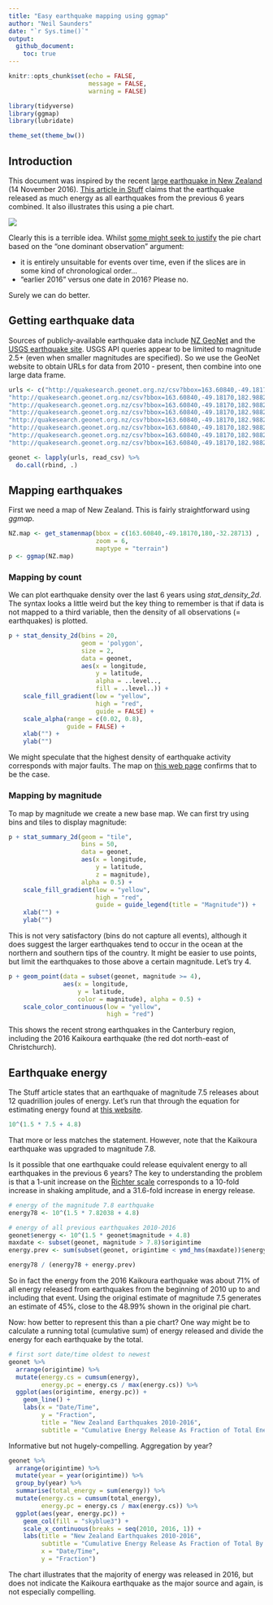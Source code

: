 ```yaml
---
title: "Easy earthquake mapping using ggmap"
author: "Neil Saunders"
date: "`r Sys.time()`"
output: 
  github_document: 
    toc: true
---
```


```r
knitr::opts_chunk$set(echo = FALSE, 
                      message = FALSE, 
                      warning = FALSE)

library(tidyverse)
library(ggmap)
library(lubridate)

theme_set(theme_bw())
```

## Introduction
This document was inspired by the recent [large earthquake in New Zealand](https://en.wikipedia.org/wiki/2016_Kaikoura_earthquake) (14 November 2016). [This article in Stuff](http://www.stuff.co.nz/national/86458731/Cheviot-earthquake-Tracing-the-source-of-the-7-5-magnitude-quake-and-its-aftermath) claims that the earthquake released as much energy as all earthquakes from the previous 6 years combined. It also illustrates this using a pie chart.

![](https://resources.stuff.co.nz/content/dam/images/1/f/h/3/w/s/image.related.StuffLandscapeSixteenByNine.620x349.1fh3zf.png/1479149616689.jpg)

Clearly this is a terrible idea. Whilst [some might seek to justify](http://ellisp.github.io/blog/2016/11/15/piecharts) the pie chart based on the "one dominant observation" argument:

* it is entirely unsuitable for events over time, even if the slices are in some kind of chronological order...
* "earlier 2016" versus one date in 2016? Please no.

Surely we can do better.

## Getting earthquake data
Sources of publicly-available earthquake data include [NZ GeoNet](http://quakesearch.geonet.org.nz/) and the [USGS earthquake site](http://earthquake.usgs.gov/earthquakes/search/). USGS API queries appear to be limited to magnitude 2.5+ (even when smaller magnitudes are specified). So we use the GeoNet website to obtain URLs for data from 2010 - present, then combine into one large data frame.

```r
urls <- c("http://quakesearch.geonet.org.nz/csv?bbox=163.60840,-49.18170,182.98828,-32.28713&startdate=2016-02-01&enddate=2016-11-21",
"http://quakesearch.geonet.org.nz/csv?bbox=163.60840,-49.18170,182.98828,-32.28713&startdate=2015-01-01&enddate=2016-02-01",
"http://quakesearch.geonet.org.nz/csv?bbox=163.60840,-49.18170,182.98828,-32.28713&startdate=2014-01-01&enddate=2015-01-01",
"http://quakesearch.geonet.org.nz/csv?bbox=163.60840,-49.18170,182.98828,-32.28713&startdate=2013-02-01&enddate=2014-01-01",
"http://quakesearch.geonet.org.nz/csv?bbox=163.60840,-49.18170,182.98828,-32.28713&startdate=2012-01-01&enddate=2013-02-01",
"http://quakesearch.geonet.org.nz/csv?bbox=163.60840,-49.18170,182.98828,-32.28713&startdate=2011-02-01&enddate=2012-01-01",
"http://quakesearch.geonet.org.nz/csv?bbox=163.60840,-49.18170,182.98828,-32.28713&startdate=2010-04-01&enddate=2011-02-01",
"http://quakesearch.geonet.org.nz/csv?bbox=163.60840,-49.18170,182.98828,-32.28713&startdate=2010-01-01&enddate=2010-04-01")

geonet <- lapply(urls, read_csv) %>%
  do.call(rbind, .)
```

## Mapping earthquakes
First we need a map of New Zealand. This is fairly straightforward using _ggmap_.

```r
NZ.map <- get_stamenmap(bbox = c(163.60840,-49.18170,180,-32.28713) , 
                        zoom = 6, 
                        maptype = "terrain")
p <- ggmap(NZ.map)
```

### Mapping by count
We can plot earthquake density over the last 6 years using _stat\_density\_2d_. The syntax looks a little weird but the key thing to remember is that if data is not mapped to a third variable, then the density of all observations (= earthquakes) is plotted.

```r
p + stat_density_2d(bins = 20, 
                    geom = 'polygon', 
                    size = 2, 
                    data = geonet, 
                    aes(x = longitude, 
                        y = latitude, 
                        alpha = ..level.., 
                        fill = ..level..)) + 
    scale_fill_gradient(low = "yellow", 
                        high = "red", 
                        guide = FALSE) + 
    scale_alpha(range = c(0.02, 0.8), 
                guide = FALSE) + 
    xlab("") + 
    ylab("")
```

We might speculate that the highest density of earthquake activity corresponds with major faults. The map on [this web page](https://www.gns.cri.nz/Home/Learning/Science-Topics/Earthquakes/Major-Faults-in-New-Zealand) confirms that to be the case.

### Mapping by magnitude
To map by magnitude we create a new base map. We can first try using bins and tiles to display magnitude:

```r
p + stat_summary_2d(geom = "tile", 
                    bins = 50, 
                    data = geonet, 
                    aes(x = longitude, 
                        y = latitude, 
                        z = magnitude), 
                    alpha = 0.5) + 
    scale_fill_gradient(low = "yellow", 
                        high = "red", 
                        guide = guide_legend(title = "Magnitude")) + 
    xlab("") + 
    ylab("")
```

This is not very satisfactory (bins do not capture all events), although it does suggest the larger earthquakes tend to occur in the ocean at the northern and southern tips of the country. It might be easier to use points, but limit the earthquakes to those above a certain magnitude. Let's try 4.

```r
p + geom_point(data = subset(geonet, magnitude >= 4), 
               aes(x = longitude, 
                   y = latitude, 
                   color = magnitude), alpha = 0.5) + 
    scale_color_continuous(low = "yellow", 
                           high = "red")
```

This shows the recent strong earthquakes in the Canterbury region, including the 2016 Kaikoura earthquake (the red dot north-east of Christchurch).

## Earthquake energy
The Stuff article states that an earthquake of magnitude 7.5 releases about 12 quadrillion joules of energy. Let's run that through the equation for estimating energy found at [this website](http://www.convertalot.com/earthquake_power__calculator.html).

```r
10^(1.5 * 7.5 + 4.8)
```

That more or less matches the statement. However, note that the Kaikoura earthquake was upgraded to magnitude 7.8.

Is it possible that one earthquake could release equivalent energy to all earthquakes in the previous 6 years? The key to understanding the problem is that a 1-unit increase on the [Richter scale](https://en.wikipedia.org/wiki/Richter_magnitude_scale) corresponds to a 10-fold increase in shaking amplitude, and a 31.6-fold increase in energy release.

```r
# energy of the magnitude 7.8 earthquake
energy78 <- 10^(1.5 * 7.82038 + 4.8)

# energy of all previous earthquakes 2010-2016
geonet$energy <- 10^(1.5 * geonet$magnitude + 4.8)
maxdate <- subset(geonet, magnitude > 7.8)$origintime
energy.prev <- sum(subset(geonet, origintime < ymd_hms(maxdate))$energy)

energy78 / (energy78 + energy.prev)
```

So in fact the energy from the 2016 Kaikoura earthquake was about 71% of all energy released from earthquakes from the beginning of 2010 up to and including that event. Using the original estimate of magnitude 7.5 generates an estimate of 45%, close to the 48.99% shown in the original pie chart.

Now: how better to represent this than a pie chart? One way might be to calculate a running total (cumulative sum) of energy released and divide the energy for each earthquake by the total.

```r
# first sort date/time oldest to newest
geonet %>%
  arrange(origintime) %>%
  mutate(energy.cs = cumsum(energy),
         energy.pc = energy.cs / max(energy.cs)) %>%
  ggplot(aes(origintime, energy.pc)) + 
    geom_line() + 
    labs(x = "Date/Time",
         y = "Fraction", 
         title = "New Zealand Earthquakes 2010-2016",
         subtitle = "Cumulative Energy Release As Fraction of Total Energy Release")
```

Informative but not hugely-compelling. Aggregation by year?

```r
geonet %>%
  arrange(origintime) %>%
  mutate(year = year(origintime)) %>%
  group_by(year) %>%
  summarise(total_energy = sum(energy)) %>%
  mutate(energy.cs = cumsum(total_energy),
         energy.pc = energy.cs / max(energy.cs)) %>% 
  ggplot(aes(year, energy.pc)) + 
    geom_col(fill = "skyblue3") + 
    scale_x_continuous(breaks = seq(2010, 2016, 1)) + 
    labs(title = "New Zealand Earthquakes 2010-2016", 
         subtitle = "Cumulative Energy Release As Fraction of Total By Year",
         x = "Date/Time", 
         y = "Fraction")
```

The chart illustrates that the majority of energy was released in 2016, but does not indicate the Kaikoura earthquake as the major source and again, is not especially compelling.
